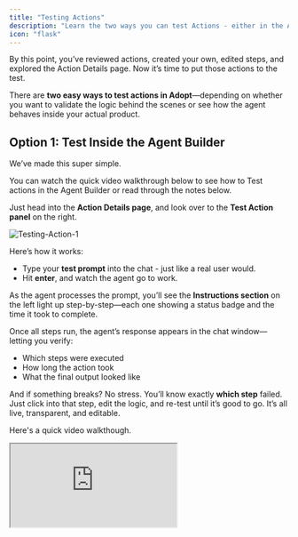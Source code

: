 ```yaml
---
title: "Testing Actions"
description: "Learn the two ways you can test Actions - either in the Agent Builder interface or directly in your product via the Prompt Playground. "
icon: "flask"
---
```


By this point, you’ve reviewed actions, created your own, edited steps, and explored the Action Details page. Now it’s time to put those actions to the test.

There are **two easy ways to test actions in Adopt**—depending on whether you want to validate the logic behind the scenes or see how the agent behaves inside your actual product.

## **Option 1: Test Inside the Agent Builder**

We’ve made this super simple.

You can watch the quick video walkthrough below to see how to Test actions in the Agent Builder or read through the notes below.

Just head into the **Action Details page**, and look over to the **Test Action panel** on the right.

![Testing-Action-1](https://asset.adopt.ai/web/docs/testing-actions-1.png)

Here’s how it works:

- Type your **test prompt** into the chat - just like a real user would.
- Hit **enter**, and watch the agent go to work.

As the agent processes the prompt, you’ll see the **Instructions section** on the left light up step-by-step—each one showing a status badge and the time it took to complete.

Once all steps run, the agent’s response appears in the chat window—letting you verify:

- Which steps were executed
- How long the action took
- What the final output looked like

And if something breaks? No stress. You’ll know exactly **which step** failed. Just click into that step, edit the logic, and re-test until it’s good to go. It’s all live, transparent, and editable.

Here's a quick video walkthough.

<iframe src="https://fast.wistia.net/embed/iframe/5vag3i2a7o" title="Embedded content" className="w-full aspect-video rounded-xl" />

## **Option 2: Test in the Prompt Playground (On Your Product UI)**

If you want to see how an action behaves _inside your actual product_, just like an end user would experience it, the **Prompt Playground** is the way to go.

This flow lets you test any published action directly on your app’s interface - so you can validate not just the logic, but also the feel of the full agent experience.

Here’s how to do it:

1. **Start from the Action Details page**

   Navigate to the action you want to test, and click the `Test In-App` button at the top.
2. **Don’t have the Chrome extension yet? No problem.**

   If this is your first time, you’ll be prompted to download the [**Adopt AI Chrome Extension.**](https://chromewebstore.google.com/detail/adoptai-copilot/hknjdiahldmenfhmmdcbccpecnpneabk?authuser=0&hl=en) Just click the link in the pop-up and install it from the Chrome Web Store—it takes just a few seconds.

   ![Test-Action-1](https://asset.adopt.ai/web/docs/testing-actions-2.png)
3. **Input your Test URL**

   Once the extension is installed, you’ll be asked to enter the **Test URL -** this is usually your staging or demo environment where the agent is enabled.

   You can find this URL under [**Playground Profiles**](/essentials/playground-profiles) in your **Settings**.
4. **Experience the action in-app**

   After entering the URL, you’ll be redirected to your test environment. The agent will launch automatically, with your selected action already loaded into the prompt field. You’ll see the full Copilot interface right on top of your app, just like an end user would.

This is the fastest way to see how your agent behaves in the wild—what prompt is shown, how the UI flows, and how natural it feels in context.

<Note>
  **Note** - Even though you launched the Playground from a specific action, once you’re in, you can test any other published action by simply typing in a new prompt.
</Note>

<Note>
  **Shortcut** - You can also open the Prompt Playground anytime by clicking the Adopt AI Chrome Extension icon from your toolbar—no need to go through the Agent Builder each time.
</Note>